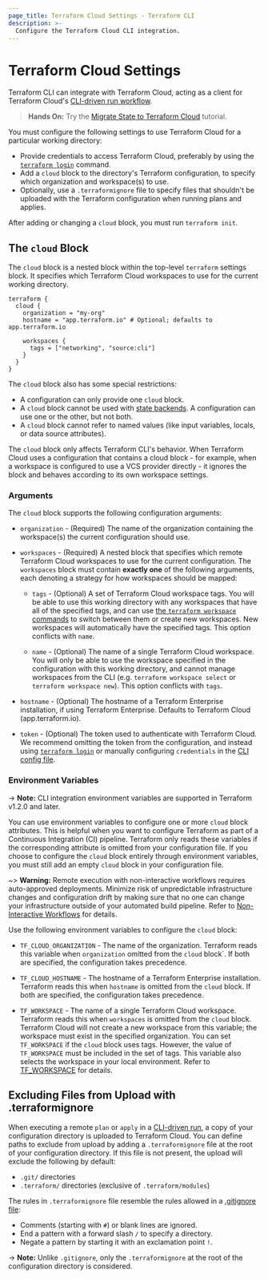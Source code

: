 ```yaml
---
page_title: Terraform Cloud Settings - Terraform CLI
description: >-
  Configure the Terraform Cloud CLI integration.
---
```


# Terraform Cloud Settings

Terraform CLI can integrate with Terraform Cloud, acting as a client for Terraform Cloud's
[CLI-driven run workflow](/cloud-docs/run/cli).

> **Hands On:** Try the [Migrate State to Terraform Cloud](https://learn.hashicorp.com/tutorials/terraform/cloud-migrate) tutorial.

You must configure the following settings to use Terraform Cloud for a particular working directory:

- Provide credentials to access Terraform Cloud, preferably by using the
  [`terraform login`](/cli/commands/login) command.
- Add a `cloud` block to the directory's Terraform configuration, to specify
  which organization and workspace(s) to use.
- Optionally, use a `.terraformignore` file to specify files that shouldn't be
  uploaded with the Terraform configuration when running plans and applies.

After adding or changing a `cloud` block, you must run `terraform init`.

## The `cloud` Block

The `cloud` block is a nested block within the top-level `terraform` settings
block. It specifies which Terraform Cloud workspaces to use for the current
working directory.

```hcl
terraform {
  cloud {
    organization = "my-org"
    hostname = "app.terraform.io" # Optional; defaults to app.terraform.io

    workspaces {
      tags = ["networking", "source:cli"]
    }
  }
}
```

The `cloud` block also has some special restrictions:

- A configuration can only provide one `cloud` block.
- A `cloud` block cannot be used with [state backends](/language/settings/backends/configuration).
  A configuration can use one or the other, but not both.
- A `cloud` block cannot refer to named values (like input variables, locals, or
  data source attributes).

The `cloud` block only affects Terraform CLI's behavior. When Terraform Cloud uses a configuration
that contains a cloud block - for example, when a workspace is configured to use a VCS provider
directly - it ignores the block and behaves according to its own workspace settings.

### Arguments

The `cloud` block supports the following configuration arguments:

- `organization` - (Required) The name of the organization containing the
  workspace(s) the current configuration should use.

- `workspaces` - (Required) A nested block that specifies which remote Terraform Cloud workspaces to
  use for the current configuration. The `workspaces` block must contain **exactly one** of the
  following arguments, each denoting a strategy for how workspaces should be mapped:

  - `tags` - (Optional) A set of Terraform Cloud workspace tags. You will be able to use
    this working directory with any workspaces that have all of the specified tags,
    and can use [the `terraform workspace` commands](/cli/workspaces)
    to switch between them or create new workspaces. New workspaces will automatically have
    the specified tags. This option conflicts with `name`.

  - `name` - (Optional) The name of a single Terraform Cloud workspace. You will
    only be able to use the workspace specified in the configuration with this working
    directory, and cannot manage workspaces from the CLI (e.g. `terraform workspace select` or
    `terraform workspace new`). This option conflicts with `tags`.

- `hostname` - (Optional) The hostname of a Terraform Enterprise installation, if using Terraform
  Enterprise. Defaults to Terraform Cloud (app.terraform.io).

- `token` - (Optional) The token used to authenticate with Terraform Cloud.
  We recommend omitting the token from the configuration, and instead using
  [`terraform login`](/cli/commands/login) or manually configuring
  `credentials` in the
  [CLI config file](/cli/config/config-file#credentials).

### Environment Variables

-> **Note:** CLI integration environment variables are supported in Terraform v1.2.0 and later.

You can use environment variables to configure one or more `cloud` block attributes. This is helpful when you want to configure Terraform as part of a Continuous Integration (CI) pipeline. Terraform only reads these variables if the corresponding attribute is omitted from your configuration file. If you choose to configure the `cloud` block entirely through environment variables, you must still add an empty `cloud` block in your configuration file.

~> **Warning:** Remote execution with non-interactive workflows requires auto-approved deployments. Minimize risk of unpredictable infrastructure changes and configuration drift by making sure that no one can change your infrastructure outside of your automated build pipeline.  Refer to [Non-Interactive Workflows](/cloud-docs/run/cli#non-interactive-workflows) for details.

Use the following environment variables to configure the `cloud` block:

- `TF_CLOUD_ORGANIZATION` - The name of the organization. Terraform reads this variable when `organization` omitted from the `cloud` block`. If both are specified, the configuration takes precedence.

- `TF_CLOUD_HOSTNAME` - The hostname of a Terraform Enterprise installation. Terraform reads this when `hostname` is omitted from the `cloud` block. If both are specified, the configuration takes precedence.

- `TF_WORKSPACE` - The name of a single Terraform Cloud workspace. Terraform reads this when `workspaces` is omitted from the `cloud` block. Terraform Cloud will not create a new workspace from this variable; the workspace must exist in the specified organization. You can set `TF_WORKSPACE` if the `cloud` block uses tags. However, the value of `TF_WORKSPACE` must be included in the set of tags. This variable also selects the workspace in your local environment. Refer to [TF_WORKSPACE](/cli/config/environment-variables#tf_workspace) for details.

## Excluding Files from Upload with .terraformignore

When executing a remote `plan` or `apply` in a [CLI-driven run](/cloud-docs/run/cli),
a copy of your configuration directory is uploaded to Terraform Cloud. You can define
paths to exclude from upload by adding a `.terraformignore` file at the root of your
configuration directory. If this file is not present, the upload will exclude
the following by default:

- `.git/` directories
- `.terraform/` directories (exclusive of `.terraform/modules`)

The rules in `.terraformignore` file resemble the rules allowed in a
[.gitignore file](https://git-scm.com/book/en/v2/Git-Basics-Recording-Changes-to-the-Repository#_ignoring):

- Comments (starting with `#`) or blank lines are ignored.
- End a pattern with a forward slash `/` to specify a directory.
- Negate a pattern by starting it with an exclamation point `!`.

-> **Note:** Unlike `.gitignore`, only the `.terraformignore` at the root of the configuration directory is considered.
